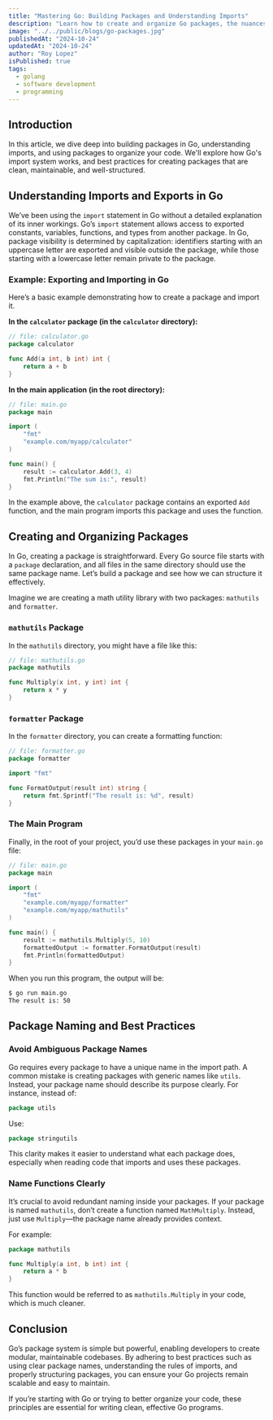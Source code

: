 ```yaml
---
title: "Mastering Go: Building Packages and Understanding Imports"
description: "Learn how to create and organize Go packages, the nuances of Go's import system, and best practices for exporting package components."
image: "../../public/blogs/go-packages.jpg"
publishedAt: "2024-10-24"
updatedAt: "2024-10-24"
author: "Roy Lopez"
isPublished: true
tags:
  - golang
  - software development
  - programming
---
```


## Introduction

In this article, we dive deep into building packages in Go, understanding imports, and using packages to organize your code. We'll explore how Go's import system works, and best practices for creating packages that are clean, maintainable, and well-structured.

## Understanding Imports and Exports in Go

We’ve been using the `import` statement in Go without a detailed explanation of its inner workings. Go’s `import` statement allows access to exported constants, variables, functions, and types from another package. In Go, package visibility is determined by capitalization: identifiers starting with an uppercase letter are exported and visible outside the package, while those starting with a lowercase letter remain private to the package.

### Example: Exporting and Importing in Go

Here’s a basic example demonstrating how to create a package and import it.

**In the `calculator` package (in the `calculator` directory):**

```go
// file: calculator.go
package calculator

func Add(a int, b int) int {
    return a + b
}
```

**In the main application (in the root directory):**

```go
// file: main.go
package main

import (
    "fmt"
    "example.com/myapp/calculator"
)

func main() {
    result := calculator.Add(3, 4)
    fmt.Println("The sum is:", result)
}
```

In the example above, the `calculator` package contains an exported `Add` function, and the main program imports this package and uses the function.

## Creating and Organizing Packages

In Go, creating a package is straightforward. Every Go source file starts with a `package` declaration, and all files in the same directory should use the same package name. Let’s build a package and see how we can structure it effectively.

Imagine we are creating a math utility library with two packages: `mathutils` and `formatter`.

### `mathutils` Package

In the `mathutils` directory, you might have a file like this:

```go
// file: mathutils.go
package mathutils

func Multiply(x int, y int) int {
    return x * y
}
```

### `formatter` Package

In the `formatter` directory, you can create a formatting function:

```go
// file: formatter.go
package formatter

import "fmt"

func FormatOutput(result int) string {
    return fmt.Sprintf("The result is: %d", result)
}
```

### The Main Program

Finally, in the root of your project, you’d use these packages in your `main.go` file:

```go
// file: main.go
package main

import (
    "fmt"
    "example.com/myapp/formatter"
    "example.com/myapp/mathutils"
)

func main() {
    result := mathutils.Multiply(5, 10)
    formattedOutput := formatter.FormatOutput(result)
    fmt.Println(formattedOutput)
}
```

When you run this program, the output will be:

```bash
$ go run main.go
The result is: 50
```

## Package Naming and Best Practices

### Avoid Ambiguous Package Names

Go requires every package to have a unique name in the import path. A common mistake is creating packages with generic names like `utils`. Instead, your package name should describe its purpose clearly. For instance, instead of:

```go
package utils
```

Use:

```go
package stringutils
```

This clarity makes it easier to understand what each package does, especially when reading code that imports and uses these packages.

### Name Functions Clearly

It’s crucial to avoid redundant naming inside your packages. If your package is named `mathutils`, don’t create a function named `MathMultiply`. Instead, just use `Multiply`—the package name already provides context.

For example:

```go
package mathutils

func Multiply(a int, b int) int {
    return a * b
}
```

This function would be referred to as `mathutils.Multiply` in your code, which is much cleaner.

## Conclusion

Go’s package system is simple but powerful, enabling developers to create modular, maintainable codebases. By adhering to best practices such as using clear package names, understanding the rules of imports, and properly structuring packages, you can ensure your Go projects remain scalable and easy to maintain.

If you’re starting with Go or trying to better organize your code, these principles are essential for writing clean, effective Go programs.
